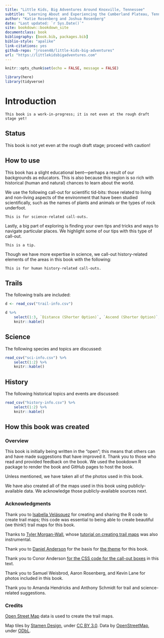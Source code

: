 ```yaml
--- 
title: "Little Kids, Big Adventures Around Knoxville, Tennessee"
subtitle: "Learning About and Experiencing the Cumberland Plateau, Tennessee Valley, and Great Smoky Mountains"
author: "Katie Rosenberg and Joshua Rosenberg"
date: "Last updated: `r Sys.Date()`"
site: bookdown::bookdown_site
documentclass: book
bibliography: [book.bib, packages.bib]
biblio-style: "apalike"
link-citations: yes
github-repo: "jrosen48/little-kids-big-adventures"
url: "https://littlekidsbigadventures.com"
---
```


```r
knitr::opts_chunk$set(echo = FALSE, message = FALSE)
```

```r
library(here)
library(tidyverse)
```

# Introduction {-}

```block
This book is a work-in-progress; it is not even at the rough draft stage yet!
```

## Status

This book is not yet even at the rough draft stage; proceed with caution!

## How to use

This book has a slight educational bent---perhaps a result of our backgrounds as educators. This is also because this region is so rich with historical (human and natural) chances to learn about the world. 

We use the following call-out for scientific tid-bits: those related to living and non-living aspects of the environment that have been studied scientifically, such as the names of plants and animals or the types of rock underfoot.

```block
This is for science-related call-outs.
```

Lastly, a big part of exploring is finding your own tips and tricks and ways to navigate particular places. We highlight some of our tips with this type of call-out.

```block
This is a tip.
```

Though we have more expertise in science, we call-out history-related elements of the areas in this book with the following:

```block
This is for human history-related call-outs.
```

## Trails

The following trails are included:

```r
d <- read_csv("trail-info.csv")

d %>% 
    select(1:3, `Distance (Shorter Option)`, `Ascend (Shorter Option)`, `Max. Elevation (Shorter Option)`) %>% 
    knitr::kable()
```

## Science 

The following species and topics are discussed:

```r
read_csv("sci-info.csv") %>% 
    select(1:2) %>% 
    knitr::kable()
```

## History

The following historical topics and events are discussed:

```r
read_csv("history-info.csv") %>% 
    select(1:2) %>% 
    knitr::kable()
```

## How this book was created

### Overview

This book is initially being written in the "open"; this means that others can and have made suggestions that have improved it. Thank you to those who read and provided feedback on the book. We used the bookdown R package to render the book and GitHub pages to host the book. 

Unless mentioned, we have taken all of the photos used in this book. 

We have also created all of the maps used in this book using publicly-available data. We acknowledge those publicly-available sources next.

### Acknowledgments

Thank you to [Isabella Velásquez](https://ivelasq.rbind.io/) for creating and sharing the R code to create trail maps; this code was essential to being able to create beautiful (we think!) trail maps for this book. 

Thanks to [Tyler Morgan-Wall](https://www.tylermw.com/), whose [tutorial on creating trail maps](https://www.tylermw.com/adding-open-street-map-data-to-rayshader-maps-in-r/) was also instrumental.

Thank you to [Daniel Anderson](https://github.com/datalorax) for the basis for [the theme](https://github.com/datalorax/sds-r/blob/main/style.css) for this book. 

Thank you to Conor Anderson [for the CSS code for the call-out boxes](https://gitlab.com/claut/man_ccia) in this text.

Thank you to Samuel Weisbrod, Aaron Rosenberg, and Kevin Lane for photos included in this book.

Thank you to Amanda Hendricks and Anthony Schmidt for trail and science-related suggestions.

### Credits

[Open Street Map](https://www.openstreetmap.org/copyright) data is used to create the trail maps. 

Map tiles by <a href="http://stamen.com">Stamen Design</a>, under <a href="http://creativecommons.org/licenses/by/3.0">CC BY 3.0</a>. Data by <a href="http://openstreetmap.org">OpenStreetMap</a>, under <a href="http://www.openstreetmap.org/copyright">ODbL</a>.
